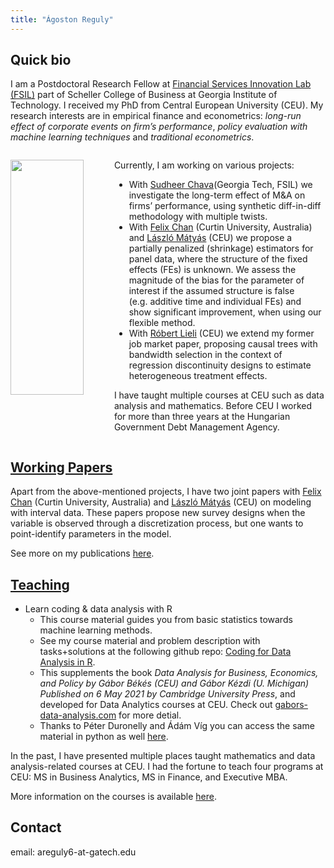 ```yaml
---
title: "Ágoston Reguly"
---
```



## Quick bio

I am a Postdoctoral Research Fellow at [Financial Services Innovation Lab (FSIL)](https://fintech.gatech.edu/#/) part of Scheller College of Business at Georgia Institute of Technology. I received my PhD from Central European University (CEU).
My research interests are in empirical finance and econometrics: *long-run effect of corporate events on firm's performance*, *policy evaluation with machine learning techniques* and *traditional econometrics*. 

::: columns
::: {.column width="30%"}

![](./images/logo.jpg){width=90%}

:::
::: {.column width="70%"}
Currently, I am working on various projects:   

  - With [Sudheer Chava](https://fintech.gatech.edu/#/people)(Georgia Tech, FSIL) we investigate the long-term effect of M&A on firms' performance, using synthetic diff-in-diff methodology with multiple twists. 
  - With [Felix Chan](https://staffportal.curtin.edu.au/staff/profile/view/felix-chan-885a727c/) (Curtin University, Australia) and [László Mátyás](http://www.personal.ceu.hu/staff/matyas/) (CEU) we propose a partially penalized (shrinkage) estimators for panel data, where the structure of the fixed effects (FEs) is unknown. We assess the magnitude of the bias for the parameter of interest if the assumed structure is false (e.g. additive time and individual FEs) and show significant improvement, when using our flexible method.
  - With [Róbert Lieli](https://sites.google.com/site/robertplieli/) (CEU) we extend my former job market paper, proposing causal trees with bandwidth selection in the context of regression discontinuity designs to estimate heterogeneous treatment effects.  
  
 I have taught multiple courses at CEU such as data analysis and mathematics. Before CEU I worked for more than three years at the Hungarian Government Debt Management Agency.
:::
:::

 

## [Working Papers](./papers.html)

Apart from the above-mentioned projects, I have two joint papers with [Felix Chan](https://staffportal.curtin.edu.au/staff/profile/view/felix-chan-885a727c/) (Curtin University, Australia) and [László Mátyás](http://www.personal.ceu.hu/staff/matyas/) (CEU) on modeling with interval data. These papers propose new survey designs when the variable is observed through a discretization process, but one wants to point-identify parameters in the model.

See more on my publications [here](./papers.html).


## [Teaching](./teaching.html)

- Learn coding & data analysis with R
  - This course material guides you from basic statistics towards machine learning methods.
  - See my course material and problem description with tasks+solutions at the following github repo: [Coding for Data Analysis in R](https://github.com/gabors-data-analysis/da-coding-rstats).
  - This supplements the book *Data Analysis for Business, Economics, and Policy by Gábor Békés (CEU) and Gábor Kézdi (U. Michigan) Published on 6 May 2021 by Cambridge University Press*, and developed for Data Analytics courses at CEU. Check out [gabors-data-analysis.com](https://gabors-data-analysis.com/) for more detial.
  - Thanks to Péter Duronelly and Ádám Víg you can access the same material in python as well [here](https://github.com/gabors-data-analysis/da-coding-python).

In the past, I have presented multiple places taught mathematics and data analysis-related courses at CEU. I had the fortune to teach four programs at CEU: MS in Business Analytics, MS in Finance, and Executive MBA.


More information on the courses is available [here](./teaching.html).


## Contact

email: areguly6-at-gatech.edu